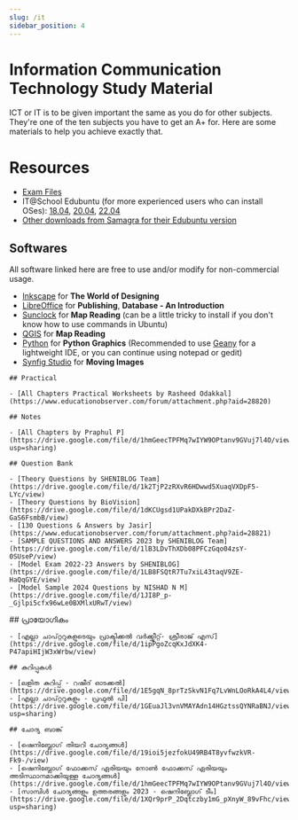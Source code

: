 ```yaml
---
slug: /it
sidebar_position: 4
---
```



# Information Communication Technology Study Material

ICT or IT is to be given important the same as you do for other subjects. They're one of the ten subjects you have to get an A+ for. Here are some materials to help you achieve exactly that.

# Resources
- [Exam Files](https://drive.google.com/file/d/1BcCwl0Or0aE5Hhq26rB1jWeIHHDOL2r6/view?usp=drive_link)
- IT@School Edubuntu (for more experienced users who can install OSes): [18.04](https://kite.kerala.gov.in/KITE/downloads/IT_School_GNU-Linux_18041-64bit.iso), [20.04](https://kite.kerala.gov.in/KITE/downloads/KITE_GNU-Linux_20_04_1-3.iso), [22.04](https://sahitham.kite.kerala.gov.in/assets/downloads/os/KITE-GNU-Linux-22.04.4-2-amd64.iso)
- [Other downloads from Samagra for their Edubuntu version](https://kite.kerala.gov.in/KITE/index.php/welcome/downloads)
## Softwares
All software linked here are free to use and/or modify for non-commercial usage.
- [Inkscape](https://wiki.inkscape.org/wiki/Installing_Inkscape) for **The World of Designing**
- [LibreOffice](https://www.libreoffice.org/download/download-libreoffice/) for **Publishing**, **Database - An Introduction**
- [Sunclock](https://directory.fsf.org/wiki/Sunclock) for **Map Reading** (can be a little tricky to install if you don't know how to use commands in Ubuntu)
- [QGIS](https://www.qgis.org/download/) for **Map Reading**
- [Python](https://www.python.org/downloads/) for **Python Graphics** (Recommended to use [Geany](https://www.geany.org/download/releases/) for a lightweight IDE, or you can continue using notepad or gedit)
- [Synfig Studio](http://www.synfig.org/download-stable/) for **Moving Images**


<Tabs>
  <TabItem value="English" label="English">

    ## Practical

    - [All Chapters Practical Worksheets by Rasheed Odakkal](https://www.educationobserver.com/forum/attachment.php?aid=28820)

    ## Notes

    - [All Chapters by Praphul P](https://drive.google.com/file/d/1hmGeecTPFMq7wIYW9OPtanv9GVuj7l4O/view?usp=sharing)

    ## Question Bank

    - [Theory Questions by SHENIBLOG Team](https://drive.google.com/file/d/1k2TjP2zRXvR6HDwwd5XuaqVXDpF5-LYc/view)
    - [Theory Questions by BioVision](https://drive.google.com/file/d/1dKCUgsd1UPakDXkBPr2DaZ-GaS6FsmbB/view)
    - [130 Questions & Answers by Jasir](https://www.educationobserver.com/forum/attachment.php?aid=28821)
    - [SAMPLE QUESTIONS AND ANSWERS 2023 by SHENIBLOG Team](https://drive.google.com/file/d/1lB3LDvThXDb08PFCzGqo04zsY-0SUseP/view)
    - [Model Exam 2022-23 Answers by SHENIBLOG](https://drive.google.com/file/d/1LB8FSQtR7Tu7xiL43taqV9ZE-HaQqGYE/view)
    - [Model Sample 2024 Questions by NISHAD N M](https://drive.google.com/file/d/1JI8P_p-_Gjlpi5cfx96wLe0BXMlxURwT/view)

  </TabItem>
  <TabItem value="Malayalam" label="മലയാളം">
    ## പ്രായോഗികം

    - [എല്ലാ ചാപ്റ്ററുകളുടെയും പ്രാക്ടിക്കൽ വർക്ക്ഷീറ്റ്- ശ്രീരാജ് എസ്](https://drive.google.com/file/d/1ipPgoZcqKxJdXK4-P47apiHIjW3xWrbw/view)

    ## കുറിപ്പുകൾ

    - [ലളിത കുറിപ്പ് - റഷീദ് ഓടക്കൽ](https://drive.google.com/file/d/1E5gqN_8prTzSkvN1Fq7LvWnLOoRkA4L4/view)
    - [എല്ലാ ചാപ്റ്ററുകളും - പ്രഫുൽ പി](https://drive.google.com/file/d/1GEuaJl3vnVMAYAdn14HGztssQYNRaBNJ/view?usp=sharing)

    ## ചോദ്യ ബാങ്ക്

    - [ഷെനിബ്ലോഗ് തിയറി ചോദ്യങ്ങൾ](https://drive.google.com/file/d/19ioi5jezfokU49RB4T8yvfwzkVR-Fk9-/view)
    - [ഷെനിബ്ലോഗ് ഫോക്കസ് ഏരിയയും നോൺ ഫോക്കസ് ഏരിയയും അടിസ്ഥാനമാക്കിയുള്ള ചോദ്യങ്ങൾ](https://drive.google.com/file/d/1hmGeecTPFMq7wIYW9OPtanv9GVuj7l4O/view)
    - [സാമ്പിൾ ചോദ്യങ്ങളും ഉത്തരങ്ങളും 2023 - ഷെനിബ്ലോഗ് ടീം](https://drive.google.com/file/d/1XQr9prP_2Dqtczby1mG_pXnyW_89vFhc/view?usp=sharing)

  </TabItem>
</Tabs>

